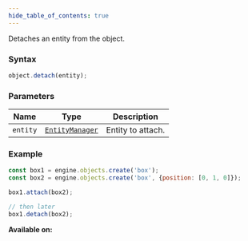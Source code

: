 ```yaml
---
hide_table_of_contents: true
---
```



Detaches an entity from the object.

### Syntax

```js
object.detach(entity);
```

### Parameters

| Name     | Type                                        | Description       |
| -------- | ------------------------------------------- | ----------------- |
| `entity` | [`EntityManager`](/sdk/types/EntityManager) | Entity to attach. |

### Example

```js
const box1 = engine.objects.create('box');
const box2 = engine.objects.create('box', {position: [0, 1, 0]});

box1.attach(box2);

// then later
box1.detach(box2);
```

**Available on:** <ClientTag /> <ServerTag />
